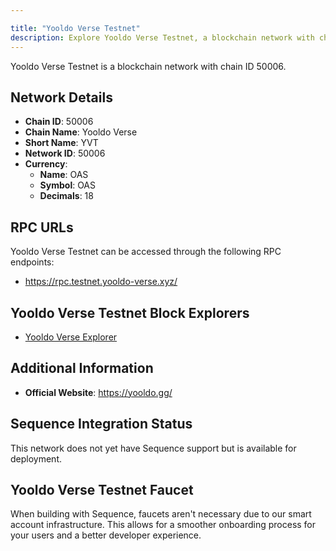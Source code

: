 ```yaml
---

title: "Yooldo Verse Testnet"
description: Explore Yooldo Verse Testnet, a blockchain network with chain ID 50006. Learn about its native currency, OAS, and how to interact with the network.
---
```




Yooldo Verse Testnet is a blockchain network with chain ID 50006.

## Network Details

- **Chain ID**: 50006
- **Chain Name**: Yooldo Verse
- **Short Name**: YVT
- **Network ID**: 50006
- **Currency**: 
  - **Name**: OAS
  - **Symbol**: OAS
  - **Decimals**: 18

## RPC URLs

Yooldo Verse Testnet can be accessed through the following RPC endpoints:

- https://rpc.testnet.yooldo-verse.xyz/

## Yooldo Verse Testnet Block Explorers

- [Yooldo Verse Explorer](https://explorer.testnet.yooldo-verse.xyz)

## Additional Information

- **Official Website**: https://yooldo.gg/

## Sequence Integration Status

This network does not yet have Sequence support but is available for deployment.

## Yooldo Verse Testnet Faucet

When building with Sequence, faucets aren't necessary due to our smart account infrastructure. This allows for a smoother onboarding process for your users and a better developer experience.
